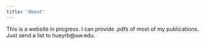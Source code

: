 ```yaml
---
title: "About"
---
```


This is a website in progress. I can provide .pdfs of most of my publications. Just send a list to hueyrb\@uw.edu.
